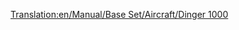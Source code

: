 [[Translation:en/Manual/Base Set/Aircraft/Dinger 1000]]

{{fr/Avion|Nom=Dinger 1000
|Image=[[File:en/Dinger1000.png|Dinger 1000]]
|Coût=164 062 (328 124)
|Vitesse=2330 km/h (1448 MPH)
|Entretien=7 059 (14 118)
|Conception=2013
|Vie=25
|Capacité=130 passagers & 45 sacs de courrier
|Description=Futuriste et fictif. Apparemment par Dinger/Fokker. Plus grande capacité que le Concorde, mais pas énormément. Avion le plus rapide et le plus cher; pour les trajets à fort volume, le goulet d'étranglement est à l'aéroport, ce qui sur la durée favorise la plus grande capacité du [[fr/Manual/Base Set/Aircraft/Dinger 200|Dinger 200]].
|Réalité=Fictif
}}